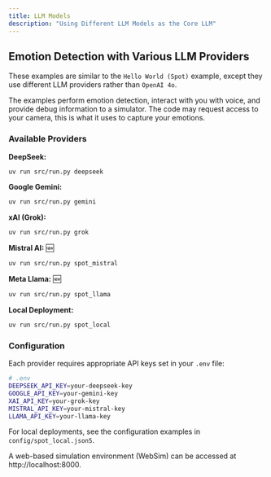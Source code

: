 ```yaml
---
title: LLM Models
description: "Using Different LLM Models as the Core LLM"
---
```


## Emotion Detection with Various LLM Providers

These examples are similar to the `Hello World (Spot)` example, except they use different LLM providers rather than `OpenAI 4o`.

The examples perform emotion detection, interact with you with voice, and provide debug information to a simulator. The code may request access to your camera, this is what it uses to capture your emotions.

### Available Providers

**DeepSeek:**
```bash
uv run src/run.py deepseek
```

**Google Gemini:**
```bash
uv run src/run.py gemini
```

**xAI (Grok):**
```bash
uv run src/run.py grok
```

**Mistral AI:** 🆕
```bash
uv run src/run.py spot_mistral
```

**Meta Llama:** 🆕
```bash
uv run src/run.py spot_llama
```

**Local Deployment:**
```bash
uv run src/run.py spot_local
```

### Configuration

Each provider requires appropriate API keys set in your `.env` file:

```bash
# .env
DEEPSEEK_API_KEY=your-deepseek-key
GOOGLE_API_KEY=your-gemini-key
XAI_API_KEY=your-grok-key
MISTRAL_API_KEY=your-mistral-key
LLAMA_API_KEY=your-llama-key
```

For local deployments, see the configuration examples in `config/spot_local.json5`.

A web-based simulation environment (WebSim) can be accessed at http://localhost:8000.